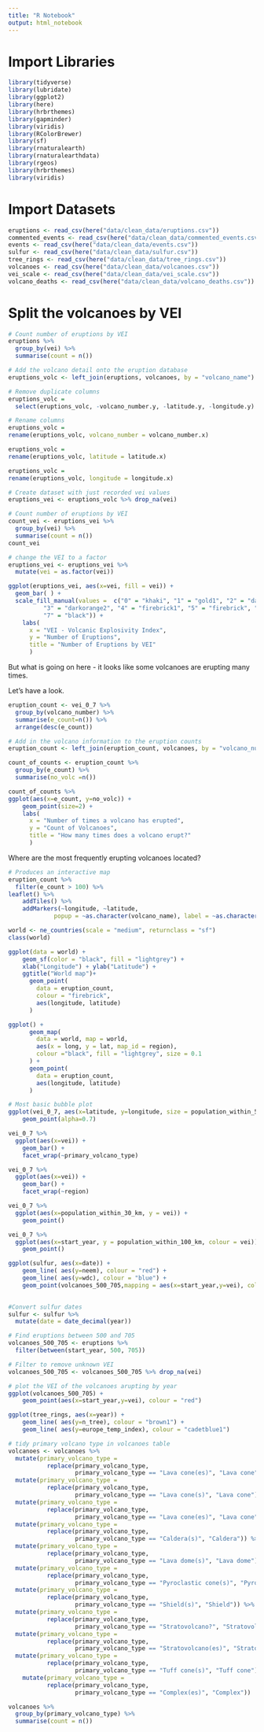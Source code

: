```yaml
---
title: "R Notebook"
output: html_notebook
---
```


# Import Libraries
```r
library(tidyverse)
library(lubridate)
library(ggplot2)
library(here)
library(hrbrthemes)
library(gapminder)
library(viridis)
library(RColorBrewer)
library(sf)
library(rnaturalearth)
library(rnaturalearthdata)
library(rgeos)
library(hrbrthemes)
library(viridis)
```

# Import Datasets

```r
eruptions <- read_csv(here("data/clean_data/eruptions.csv"))
commented_events <- read_csv(here("data/clean_data/commented_events.csv"))
events <- read_csv(here("data/clean_data/events.csv"))
sulfur <- read_csv(here("data/clean_data/sulfur.csv"))
tree_rings <- read_csv(here("data/clean_data/tree_rings.csv"))
volcanoes <- read_csv(here("data/clean_data/volcanoes.csv"))
vei_scale <- read_csv(here("data/clean_data/vei_scale.csv"))
volcano_deaths <- read_csv(here("data/clean_data/volcano_deaths.csv"))
```

# Split the volcanoes by VEI

```r
# Count number of eruptions by VEI
eruptions %>% 
  group_by(vei) %>% 
  summarise(count = n())
```

```r
# Add the volcano detail onto the eruption database
eruptions_volc <- left_join(eruptions, volcanoes, by = "volcano_name")
```

```r
# Remove duplicate columns
eruptions_volc = 
  select(eruptions_volc, -volcano_number.y, -latitude.y, -longitude.y)
```

```r
# Rename columns
eruptions_volc = 
rename(eruptions_volc, volcano_number = volcano_number.x)

eruptions_volc = 
rename(eruptions_volc, latitude = latitude.x)

eruptions_volc = 
rename(eruptions_volc, longitude = longitude.x)

```

```r
# Create dataset with just recorded vei values
eruptions_vei <- eruptions_volc %>% drop_na(vei)
```

```r
# Count number of eruptions by VEI
count_vei <- eruptions_vei %>% 
  group_by(vei) %>% 
  summarise(count = n())
count_vei
```

```r
# change the VEI to a factor
eruptions_vei <- eruptions_vei %>% 
  mutate(vei = as.factor(vei))
```

```r
ggplot(eruptions_vei, aes(x=vei, fill = vei)) +  
  geom_bar( ) +
  scale_fill_manual(values =  c("0" = "khaki", "1" = "gold1", "2" = "darkgoldenrod2",
          "3" = "darkorange2", "4" = "firebrick1", "5" = "firebrick", "6" = "firebrick4",
          "7" = "black")) +
    labs(
      x = "VEI - Volcanic Explosivity Index",
      y = "Number of Eruptions",
      title = "Number of Eruptions by VEI"
      ) 
```



But what is going on here - it looks like some volcanoes are erupting many times.

Let's have a look.

```r
eruption_count <- vei_0_7 %>% 
  group_by(volcano_number) %>% 
  summarise(e_count=n()) %>% 
  arrange(desc(e_count))
```

```r
# Add in the volcano information to the eruption counts
eruption_count <- left_join(eruption_count, volcanoes, by = "volcano_number")
```

```r
count_of_counts <- eruption_count %>% 
  group_by(e_count) %>% 
  summarise(no_volc =n())
```

```r
count_of_counts %>% 
ggplot(aes(x=e_count, y=no_volc)) + 
    geom_point(size=2) +
    labs(
      x = "Number of times a volcano has erupted",
      y = "Count of Volcanoes",
      title = "How many times does a volcano erupt?"
      ) 
```
Where are the  most frequently erupting volcanoes located?

```r
# Produces an interactive map
eruption_count %>% 
  filter(e_count > 100) %>% 
leaflet() %>% 
    addTiles() %>% 
    addMarkers(~longitude, ~latitude, 
             popup = ~as.character(volcano_name), label = ~as.character(volcano_name))

```
```r
world <- ne_countries(scale = "medium", returnclass = "sf")
class(world)
```
```r
ggplot(data = world) +
    geom_sf(color = "black", fill = "lightgrey") +
    xlab("Longitude") + ylab("Latitude") +
    ggtitle("World map")+
      geom_point(
        data = eruption_count,
        colour = "firebrick",
        aes(longitude, latitude)
      ) 
```


```r
ggplot() +
      geom_map(
        data = world, map = world,
        aes(x = long, y = lat, map_id = region),
        colour ="black", fill = "lightgrey", size = 0.1
      ) +
      geom_point(
        data = eruption_count,
        aes(longitude, latitude)
      ) 
```


```r
# Most basic bubble plot
ggplot(vei_0_7, aes(x=latitude, y=longitude, size = population_within_5_km, colour = vei)) +
    geom_point(alpha=0.7)
```


```r
vei_0_7 %>% 
  ggplot(aes(x=vei)) +
    geom_bar() +
    facet_wrap(~primary_volcano_type)
```

```r
vei_0_7 %>% 
  ggplot(aes(x=vei)) +
    geom_bar() +
    facet_wrap(~region)
```

```r
vei_0_7 %>% 
  ggplot(aes(x=population_within_30_km, y = vei)) +
    geom_point() 
```

```r
vei_0_7 %>% 
  ggplot(aes(x=start_year, y = population_within_100_km, colour = vei)) +
    geom_point() 
```

```r
ggplot(sulfur, aes(x=date)) +
    geom_line( aes(y=neem), colour = "red") +  
    geom_line( aes(y=wdc), colour = "blue") +
    geom_point(volcanoes_500_705,mapping = aes(x=start_year,y=vei), colour = "red") 
  
```

```r
#Convert sulfur dates
sulfur <- sulfur %>% 
  mutate(date = date_decimal(year))
```


```r
# Find eruptions between 500 and 705
volcanoes_500_705 <- eruptions %>% 
  filter(between(start_year, 500, 705))
```

```r
# Filter to remove unknown VEI
volcanoes_500_705 <- volcanoes_500_705 %>% drop_na(vei)
```

```r
# plot the VEI of the volcanoes arupting by year
ggplot(volcanoes_500_705) +
    geom_point(aes(x=start_year,y=vei), colour = "red") 
```


```r
ggplot(tree_rings, aes(x=year)) +
    geom_line( aes(y=n_tree), colour = "brown1") +  
    geom_line( aes(y=europe_temp_index), colour = "cadetblue1") 
```

```r
# tidy primary volcano type in volcanoes table
volcanoes <- volcanoes %>% 
  mutate(primary_volcano_type = 
           replace(primary_volcano_type, 
                   primary_volcano_type == "Lava cone(es)", "Lava cone")) %>% 
  mutate(primary_volcano_type = 
           replace(primary_volcano_type, 
                   primary_volcano_type == "Lava cone(s)", "Lava cone")) %>% 
  mutate(primary_volcano_type = 
           replace(primary_volcano_type, 
                   primary_volcano_type == "Lava cone(es)", "Lava cone")) %>% 
  mutate(primary_volcano_type = 
           replace(primary_volcano_type, 
                   primary_volcano_type == "Caldera(s)", "Caldera")) %>% 
  mutate(primary_volcano_type = 
           replace(primary_volcano_type, 
                   primary_volcano_type == "Lava dome(s)", "Lava dome")) %>% 
  mutate(primary_volcano_type = 
           replace(primary_volcano_type, 
                   primary_volcano_type == "Pyroclastic cone(s)", "Pyroclastic cone")) %>% 
  mutate(primary_volcano_type = 
           replace(primary_volcano_type, 
                   primary_volcano_type == "Shield(s)", "Shield")) %>% 
  mutate(primary_volcano_type = 
           replace(primary_volcano_type, 
                   primary_volcano_type == "Stratovolcano?", "Stratovolcano")) %>% 
  mutate(primary_volcano_type = 
           replace(primary_volcano_type, 
                   primary_volcano_type == "Stratovolcano(es)", "Stratovolcano")) %>% 
  mutate(primary_volcano_type = 
           replace(primary_volcano_type, 
                   primary_volcano_type == "Tuff cone(s)", "Tuff cone")) %>% 
    mutate(primary_volcano_type = 
           replace(primary_volcano_type, 
                   primary_volcano_type == "Complex(es)", "Complex")) 
```

```r
volcanoes %>% 
  group_by(primary_volcano_type) %>% 
  summarise(count = n())
```







